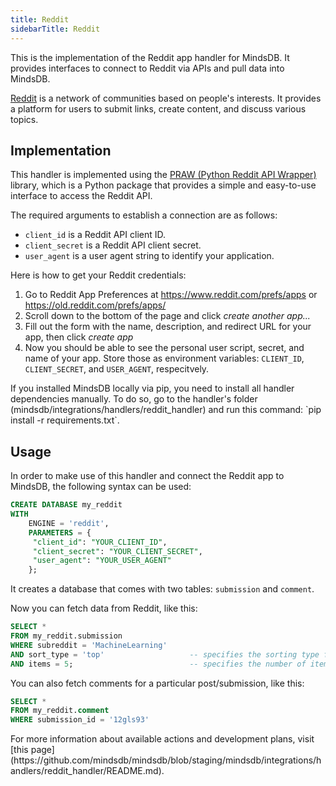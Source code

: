 ```yaml
---
title: Reddit
sidebarTitle: Reddit
---
```


This is the implementation of the Reddit app handler for MindsDB. It provides interfaces to connect to Reddit via APIs and pull data into MindsDB.

[Reddit](https://www.reddit.com/) is a network of communities based on people's interests. It provides a platform for users to submit links, create content, and discuss various topics.

## Implementation

This handler is implemented using the [PRAW (Python Reddit API Wrapper)](https://praw.readthedocs.io/en/latest/) library, which is a Python package that provides a simple and easy-to-use interface to access the Reddit API.

The required arguments to establish a connection are as follows:

* `client_id` is a Reddit API client ID.
* `client_secret` is a Reddit API client secret.
* `user_agent` is a user agent string to identify your application.

<Tip>
Here is how to get your Reddit credentials:

1. Go to Reddit App Preferences at https://www.reddit.com/prefs/apps or https://old.reddit.com/prefs/apps/
2. Scroll down to the bottom of the page and click *create another app...*
3. Fill out the form with the name, description, and redirect URL for your app, then click *create app*
4. Now you should be able to see the personal user script, secret, and name of your app. Store those as environment variables: `CLIENT_ID`, `CLIENT_SECRET`, and `USER_AGENT`, respecitvely.
</Tip>

<Tip>
If you installed MindsDB locally via pip, you need to install all handler dependencies manually. To do so, go to the handler's folder (mindsdb/integrations/handlers/reddit_handler) and run this command: `pip install -r requirements.txt`.
</Tip>

## Usage

In order to make use of this handler and connect the Reddit app to MindsDB, the following syntax can be used:

```sql
CREATE DATABASE my_reddit
WITH 
    ENGINE = 'reddit',
    PARAMETERS = {
     "client_id": "YOUR_CLIENT_ID",
     "client_secret": "YOUR_CLIENT_SECRET",
     "user_agent": "YOUR_USER_AGENT"
    };
```

It creates a database that comes with two tables: `submission` and `comment`.

Now you can fetch data from Reddit, like this:

```sql
SELECT *
FROM my_reddit.submission
WHERE subreddit = 'MachineLearning'
AND sort_type = 'top'                   -- specifies the sorting type for the subreddit (possible value include 'hot', 'new', 'top', 'controversial', 'gilded', 'wiki', 'mod', 'rising')
AND items = 5;                          -- specifies the number of items to fetch from the subreddit
```

You can also fetch comments for a particular post/submission, like this:

```sql
SELECT *
FROM my_reddit.comment
WHERE submission_id = '12gls93'
```

<Info>
For more information about available actions and development plans, visit [this page](https://github.com/mindsdb/mindsdb/blob/staging/mindsdb/integrations/handlers/reddit_handler/README.md).
</Info>
